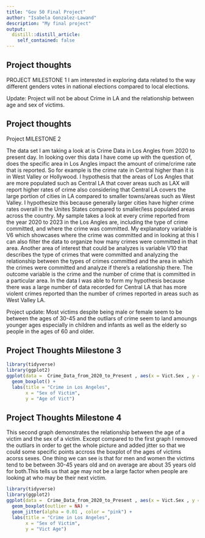 ```yaml
---
title: "Gov 50 Final Project"
author: "Isabela Gonzalez-Lawand"
description: "My final project"
output:
  distill::distill_article:
    self_contained: false
---
```




## Project thoughts

PROJECT MILESTONE 1 
I am interested in exploring data related to the way different genders votes in national elections compared to local elections. 

Update: Project will not be about Crime in LA and the relationship between age and sex of victims. 


## Project thoughts 
Project MILESTONE 2 

The data set I am taking a look at is Crime Data in Los Angles from 2020 to present day. In looking over this data I have come up with the question of, does the specific area in Los Angles impact the amount of crime/crime rate that is reported. So for example is the crime rate in Central higher than it is in West Valley or Hollywood. I hypothesis that the areas of Los Angles that are more populated such as Central LA that cover areas such as LAX will report higher rates of crime also considering that Central LA covers the large portion of cities in LA compared to smaller towns/areas such as West Valley. I hypothesize this because generally larger cities have higher crime rates overall in the Unites States compared to smaller/less populated areas across the country. My sample takes a look at every crime reported from the year 2020 to 2023 in the Los Angles are, including the type of crime committed, and where the crime was committed. My explanatory variable is V6 which showcases where the crime was committed and in looking at this I can also filter the data to organize how many crimes were committed in that area. Another area of interest that could be analyzes is variable V10 that describes the type of crimes that were committed and analyzing the relationship between the types of crimes committed and the area in which the crimes were committed and analyze if there's a relationship there. The outcome variable is the crime and the number of crime that is committed in a particular area. In the data I was able to form my hypothesis because there was a large number of data recorded for Central LA that has more violent crimes reported than the number of crimes reported in areas such as West Valley LA. 

Project update: Most victims despite being male or female seem to be between the ages of 30-45 and the outliars of crime seem to land amoungs younger ages especially in children and infants as well as the elderly so people in the ages of 60 and older. 

## Project Thoughts Milestone 3 
```r
library(tidyverse)
library(ggplot2)
ggplot(data =  Crime_Data_from_2020_to_Present , aes(x = Vict.Sex , y = Vict.Age)) + 
  geom_boxplot() +
  labs(title = "Crime in Los Angeles", 
       x = "Sex of Victim", 
       y = "Age of Vict")
```

## Project Thoughts Milestone 4
This second graph demonstrates the relationship between the age of a victim and the sex of a victim. Except compared to the first graph I removed the outliars in order to get the whole picture and added jitter so that we could some specific points accross the boxplot of the ages of victims acorss sexes. One thing we can see is that for men and women the victims tend to be between 30-45 years old and on average are about 35 years old for both.This tells us that age may not be a large factor when people are looking at who may be their next victim.
```r
library(tidyverse)
library(ggplot2)
ggplot(data =  Crime_Data_from_2020_to_Present , aes(x = Vict.Sex , y = Vict.Age)) + 
  geom_boxplot(outlier = NA) +
  geom_jitter(alpha = 0.01 , color = "pink") +
  labs(title = "Crime in Los Angeles", 
       x = "Sex of Victim", 
       y = "Vict Age")
```
